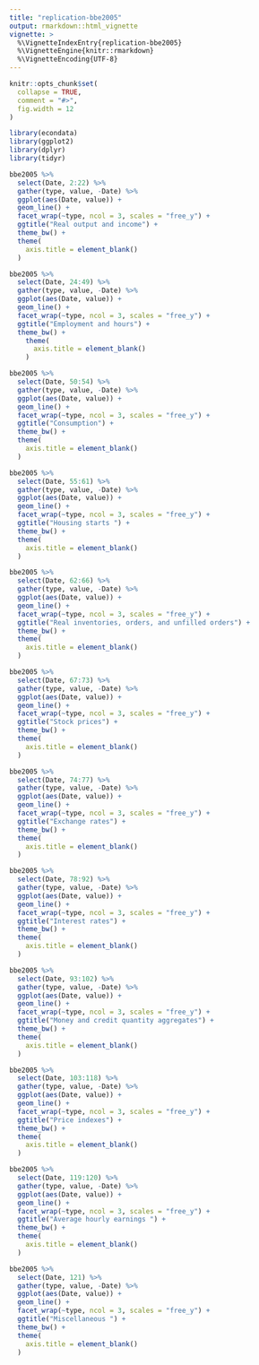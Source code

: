 ```yaml
---
title: "replication-bbe2005"
output: rmarkdown::html_vignette
vignette: >
  %\VignetteIndexEntry{replication-bbe2005}
  %\VignetteEngine{knitr::rmarkdown}
  %\VignetteEncoding{UTF-8}
---
```


```r
knitr::opts_chunk$set(
  collapse = TRUE,
  comment = "#>",
  fig.width = 12
)
```

```r
library(econdata)
library(ggplot2)
library(dplyr)
library(tidyr)
```

```r
bbe2005 %>%
  select(Date, 2:22) %>% 
  gather(type, value, -Date) %>% 
  ggplot(aes(Date, value)) +
  geom_line() +
  facet_wrap(~type, ncol = 3, scales = "free_y") + 
  ggtitle("Real output and income") +
  theme_bw() +
  theme(
    axis.title = element_blank()
  )
```

```r
bbe2005 %>%
  select(Date, 24:49) %>% 
  gather(type, value, -Date) %>% 
  ggplot(aes(Date, value)) +
  geom_line() +
  facet_wrap(~type, ncol = 3, scales = "free_y") + 
  ggtitle("Employment and hours") +
  theme_bw() +
    theme(
      axis.title = element_blank()
    )
```

```r
bbe2005 %>%
  select(Date, 50:54) %>% 
  gather(type, value, -Date) %>% 
  ggplot(aes(Date, value)) +
  geom_line() +
  facet_wrap(~type, ncol = 3, scales = "free_y") + 
  ggtitle("Consumption") +
  theme_bw() +
  theme(
    axis.title = element_blank()
  )
```

```r
bbe2005 %>%
  select(Date, 55:61) %>% 
  gather(type, value, -Date) %>% 
  ggplot(aes(Date, value)) +
  geom_line() +
  facet_wrap(~type, ncol = 3, scales = "free_y") + 
  ggtitle("Housing starts ") +
  theme_bw() +
  theme(
    axis.title = element_blank()
  )
```

```r
bbe2005 %>%
  select(Date, 62:66) %>% 
  gather(type, value, -Date) %>% 
  ggplot(aes(Date, value)) +
  geom_line() +
  facet_wrap(~type, ncol = 3, scales = "free_y") + 
  ggtitle("Real inventories, orders, and unfilled orders") +
  theme_bw() +
  theme(
    axis.title = element_blank()
  )
```

```r
bbe2005 %>%
  select(Date, 67:73) %>% 
  gather(type, value, -Date) %>% 
  ggplot(aes(Date, value)) +
  geom_line() +
  facet_wrap(~type, ncol = 3, scales = "free_y") + 
  ggtitle("Stock prices") +
  theme_bw() +
  theme(
    axis.title = element_blank()
  )
```

```r
bbe2005 %>%
  select(Date, 74:77) %>% 
  gather(type, value, -Date) %>% 
  ggplot(aes(Date, value)) +
  geom_line() +
  facet_wrap(~type, ncol = 3, scales = "free_y") + 
  ggtitle("Exchange rates") +
  theme_bw() +
  theme(
    axis.title = element_blank()
  )
```

```r
bbe2005 %>%
  select(Date, 78:92) %>% 
  gather(type, value, -Date) %>% 
  ggplot(aes(Date, value)) +
  geom_line() +
  facet_wrap(~type, ncol = 3, scales = "free_y") + 
  ggtitle("Interest rates") +
  theme_bw() +
  theme(
    axis.title = element_blank()
  )
```

```r
bbe2005 %>%
  select(Date, 93:102) %>% 
  gather(type, value, -Date) %>% 
  ggplot(aes(Date, value)) +
  geom_line() +
  facet_wrap(~type, ncol = 3, scales = "free_y") + 
  ggtitle("Money and credit quantity aggregates") +
  theme_bw() +
  theme(
    axis.title = element_blank()
  )
```

```r
bbe2005 %>%
  select(Date, 103:118) %>% 
  gather(type, value, -Date) %>% 
  ggplot(aes(Date, value)) +
  geom_line() +
  facet_wrap(~type, ncol = 3, scales = "free_y") + 
  ggtitle("Price indexes") +
  theme_bw() +
  theme(
    axis.title = element_blank()
  )
```

```r
bbe2005 %>%
  select(Date, 119:120) %>% 
  gather(type, value, -Date) %>% 
  ggplot(aes(Date, value)) +
  geom_line() +
  facet_wrap(~type, ncol = 3, scales = "free_y") + 
  ggtitle("Average hourly earnings ") +
  theme_bw() +
  theme(
    axis.title = element_blank()
  )
```

```r
bbe2005 %>%
  select(Date, 121) %>% 
  gather(type, value, -Date) %>% 
  ggplot(aes(Date, value)) +
  geom_line() +
  facet_wrap(~type, ncol = 3, scales = "free_y") + 
  ggtitle("Miscellaneous ") +
  theme_bw() +
  theme(
    axis.title = element_blank()
  )
```

